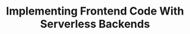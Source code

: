 ---
title: "Implementing Frontend Code With Serverless Backends"
publishedAt: "2025-04-24"
images:
  - "/images/projects/project-01/cover-04.jpg"
  - "/images/projects/project-01/video-01.mp4"
---
